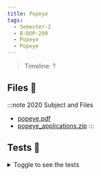 ```yaml
---
title: Popeye
tags:
  - Semester-2
  - B-DOP-200
  - Popeye
  - Popeye
---
```

> Timeline: ?


## Files 📂

:::note 2020 Subject and Files
- [popeye.pdf](https://github.com/Studio-17/Epitech-Subjects/raw/main/Semester-2/B-DOP-200/Popeye/Popeye/popeye.pdf)
- [popeye_applications.zip](https://github.com/Studio-17/Epitech-Subjects/raw/main/Semester-2/B-DOP-200/Popeye/Popeye/popeye_applications.zip)
:::

## Tests 🤖
<details>
  <summary>Toggle to see the tests</summary>
  <div>
Yo
  </div>
</details>

